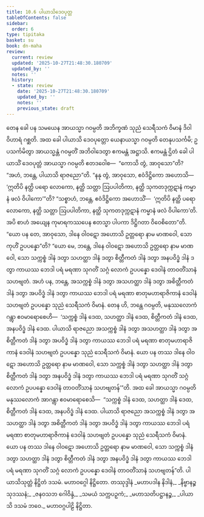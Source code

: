 ```yaml
---
title: 10.6 ပါယာသိဒေဝပုတ္တ
tableOfContents: false
sidebar:
  order: 6
type: tipitaka
basket: su
book: dn-maha
review:
  current: review
  updated: '2025-10-27T21:48:30.180709'
  updated_by: ''
  notes: ''
  history:
  - state: review
    date: '2025-10-27T21:48:30.180709'
    updated_by: ''
    notes: ''
    previous_state: draft
---
```



<ReviewStatus review={frontmatter.review} showDetails={true} />

<HypothesisAnnotation frontmatter={frontmatter} />

<DynamicBreadcrumb />

<Division number="441" book="dn-maha" e="ch" v="7" p="281">

<Paragraph number="1144" book="dn-maha">
တေန ခေါ ပန သမယေန အာယသ္မာ ဂဝမ္ပတိ အဘိက္ခဏံ သုညံ သေရီသကံ ဝိမာနံ ဒိဝါဝိဟာရံ ဂစ္ဆတိ. အထ ခေါ ပါယာသိ ဒေဝပုတ္တော ယေနာယသ္မာ ဂဝမ္ပတိ တေနုပသင်္ကမိ; ဥပသင်္ကမိတွာ အာယသ္မန္တံ ဂဝမ္ပတိံ အဘိဝါဒေတွာ ဧကမန္တံ အဋ္ဌာသိ. ဧကမန္တံ ဌိတံ ခေါ ပါယာသိံ ဒေဝပုတ္တံ အာယသ္မာ ဂဝမ္ပတိ ဧတဒဝေါစ—  “ကောသိ တွံ, အာဝုသော”တိ? “အဟံ, ဘန္တေ, ပါယာသိ ရာဇညော”တိ. “နနု တွံ, အာဝုသော, ဧဝံဒိဋ္ဌိကော အဟောသိ—  ‘ဣတိပိ နတ္ထိ ပရော လောကော, နတ္ထိ သတ္တာ ဩပပါတိကာ, နတ္ထိ သုကတဒုက္ကဋာနံ ကမ္မာနံ ဖလံ ဝိပါကော’”တိ? “သစ္စာဟံ, ဘန္တေ, ဧဝံဒိဋ္ဌိကော အဟောသိံ—  ‘ဣတိပိ နတ္ထိ ပရော လောကော, နတ္ထိ သတ္တာ ဩပပါတိကာ, နတ္ထိ သုကတဒုက္ကဋာနံ ကမ္မာနံ ဖလံ ဝိပါကော’တိ. အပိ စာဟံ အယျေန ကုမာရကဿပေန ဧတသ္မာ ပါပကာ ဒိဋ္ဌိဂတာ ဝိဝေစိတော”တိ. “ယော ပန တေ, အာဝုသော, ဒါနေ ဝါဝဋော အဟောသိ ဥတ္တရော နာမ မာဏဝေါ, သော ကုဟိံ ဥပပန္နော”တိ? “ယော မေ, ဘန္တေ, ဒါနေ ဝါဝဋော အဟောသိ ဥတ္တရော နာမ မာဏဝေါ, သော သက္ကစ္စံ ဒါနံ ဒတွာ သဟတ္ထာ ဒါနံ ဒတွာ စိတ္တီကတံ ဒါနံ ဒတွာ အနပဝိဒ္ဓံ ဒါနံ ဒတွာ ကာယဿ ဘေဒါ ပရံ မရဏာ သုဂတိံ သဂ္ဂံ လောကံ ဥပပန္နော ဒေဝါနံ တာဝတိံသာနံ သဟဗျတံ. အဟံ ပန, ဘန္တေ, အသက္ကစ္စံ ဒါနံ ဒတွာ အသဟတ္ထာ ဒါနံ ဒတွာ အစိတ္တီကတံ ဒါနံ ဒတွာ အပဝိဒ္ဓံ ဒါနံ ဒတွာ ကာယဿ ဘေဒါ ပရံ မရဏာ စာတုမဟာရာဇိကာနံ ဒေဝါနံ သဟဗျတံ ဥပပန္နော သုညံ သေရီသကံ ဝိမာနံ. တေန ဟိ, ဘန္တေ ဂဝမ္ပတိ, မနုဿလောကံ ဂန္တွာ ဧဝမာရောစေဟိ—  ‘သက္ကစ္စံ ဒါနံ ဒေထ, သဟတ္ထာ ဒါနံ ဒေထ, စိတ္တီကတံ ဒါနံ ဒေထ, အနပဝိဒ္ဓံ ဒါနံ ဒေထ. ပါယာသိ ရာဇညော အသက္ကစ္စံ ဒါနံ ဒတွာ အသဟတ္ထာ ဒါနံ ဒတွာ အစိတ္တီကတံ ဒါနံ ဒတွာ အပဝိဒ္ဓံ ဒါနံ ဒတွာ ကာယဿ ဘေဒါ ပရံ မရဏာ စာတုမဟာရာဇိကာနံ ဒေဝါနံ သဟဗျတံ ဥပပန္နော သုညံ သေရီသကံ ဝိမာနံ. ယော ပန တဿ ဒါနေ ဝါဝဋော အဟောသိ ဥတ္တရော နာမ မာဏဝေါ, သော သက္ကစ္စံ ဒါနံ ဒတွာ သဟတ္ထာ ဒါနံ ဒတွာ စိတ္တီကတံ ဒါနံ ဒတွာ အနပဝိဒ္ဓံ ဒါနံ ဒတွာ ကာယဿ ဘေဒါ ပရံ မရဏာ သုဂတိံ သဂ္ဂံ လောကံ ဥပပန္နော ဒေဝါနံ တာဝတိံသာနံ သဟဗျတန်’”တိ.
</Paragraph>

<Paragraph number="1145" book="dn-maha">
အထ ခေါ အာယသ္မာ ဂဝမ္ပတိ မနုဿလောကံ အာဂန္တွာ ဧဝမာရောစေသိ—  “သက္ကစ္စံ ဒါနံ ဒေထ, သဟတ္ထာ ဒါနံ ဒေထ, စိတ္တီကတံ ဒါနံ ဒေထ, အနပဝိဒ္ဓံ ဒါနံ ဒေထ. ပါယာသိ ရာဇညော အသက္ကစ္စံ ဒါနံ ဒတွာ အသဟတ္ထာ ဒါနံ ဒတွာ အစိတ္တီကတံ ဒါနံ ဒတွာ အပဝိဒ္ဓံ ဒါနံ ဒတွာ ကာယဿ ဘေဒါ ပရံ မရဏာ စာတုမဟာရာဇိကာနံ ဒေဝါနံ သဟဗျတံ ဥပပန္နော သုညံ သေရီသကံ ဝိမာနံ. ယော ပန တဿ ဒါနေ ဝါဝဋော အဟောသိ ဥတ္တရော နာမ မာဏဝေါ, သော သက္ကစ္စံ ဒါနံ ဒတွာ သဟတ္ထာ ဒါနံ ဒတွာ စိတ္တီကတံ ဒါနံ ဒတွာ အနပဝိဒ္ဓံ ဒါနံ ဒတွာ ကာယဿ ဘေဒါ ပရံ မရဏာ သုဂတိံ သဂ္ဂံ လောကံ ဥပပန္နော ဒေဝါနံ တာဝတိံသာနံ သဟဗျတန်”တိ.

</Paragraph>
</Division>

<Paragraph number="1146" type="center" book="dn-maha">
ပါယာသိသုတ္တံ နိဋ္ဌိတံ ဒသမံ.



</Paragraph>

<Paragraph number="1147" type="center" book="dn-maha">
မဟာဝဂ္ဂေါ နိဋ္ဌိတော.



</Paragraph>

<Paragraph number="1148" type="center" book="dn-maha">
တဿုဒ္ဒါနံ


</Paragraph>

<Paragraph number="1149" type="verses" book="dn-maha">
_မဟာပဒါန နိဒါနံ,_  
_နိဗ္ဗာနဉ္စ သုဒဿနံ;_  
_ဇနဝသဘ ဂေါဝိန္ဒံ,_  
_သမယံ သက္ကပဉှကံ;_  
_မဟာသတိပဋ္ဌာနဉ္စ,_  
_ပါယာသိ ဒသမံ ဘဝေ._  


</Paragraph>

<Paragraph number="1150" type="center" book="dn-maha">
မဟာဝဂ္ဂပါဠိ နိဋ္ဌိတာ.
</Paragraph>